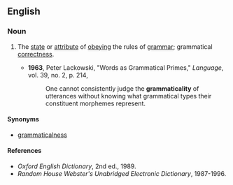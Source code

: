 ==English==

===Noun===
{{en-noun|-}}

# {{context|of language}} The [[state]] or [[attribute]] of [[obey]]ing the rules of [[grammar]]; grammatical [[correctness]].
#*'''1963''', Peter Lackowski, "Words as Grammatical Primes," ''Language'', vol. 39, no. 2, p. 214,
#*:One cannot consistently judge the '''grammaticality''' of utterances without knowing what grammatical types their constituent morphemes represent.

====Synonyms====
*[[grammaticalness]]

====References====
*''Oxford English Dictionary'', 2nd ed., 1989.
*''Random House Webster's Unabridged Electronic Dictionary'', 1987-1996.